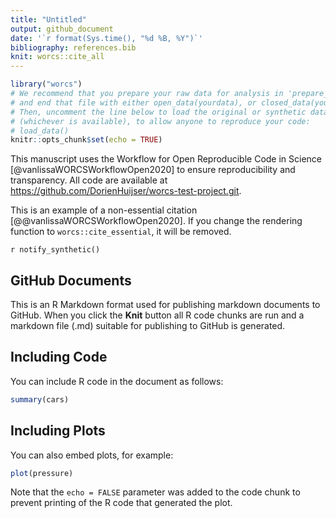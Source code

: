 ```yaml
---
title: "Untitled"
output: github_document
date: '`r format(Sys.time(), "%d %B, %Y")`'
bibliography: references.bib
knit: worcs::cite_all
---
```


```r
library("worcs")
# We recommend that you prepare your raw data for analysis in 'prepare_data.R',
# and end that file with either open_data(yourdata), or closed_data(yourdata).
# Then, uncomment the line below to load the original or synthetic data
# (whichever is available), to allow anyone to reproduce your code:
# load_data()
knitr::opts_chunk$set(echo = TRUE)
```

This manuscript uses the Workflow for Open Reproducible Code in Science [@vanlissaWORCSWorkflowOpen2020] to ensure reproducibility and transparency. All code <!--and data--> are available at <https://github.com/DorienHuijser/worcs-test-project.git>.

This is an example of a non-essential citation [@@vanlissaWORCSWorkflowOpen2020]. If you change the rendering function to `worcs::cite_essential`, it will be removed.

<!--The function below inserts a notification if the manuscript is knit using synthetic data. Make sure to insert it after load_data().-->
`r notify_synthetic()`

## GitHub Documents

This is an R Markdown format used for publishing markdown documents to GitHub. When you click the **Knit** button all R code chunks are run and a markdown file (.md) suitable for publishing to GitHub is generated.

## Including Code

You can include R code in the document as follows:

```r
summary(cars)
```

## Including Plots

You can also embed plots, for example:

```r
plot(pressure)
```

Note that the `echo = FALSE` parameter was added to the code chunk to prevent printing of the R code that generated the plot.
